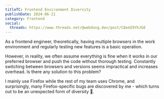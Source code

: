 ```yaml
---
titleTC: Frontend Environment Diversity
publishDate: 2024-06-21
category: Frontend
social:
  threads: https://www.threads.net/@webdong.dev/post/C8emI9YhJGd
---
```


As a frontend engineer, theoretically, having multiple browsers in the work environment and regularly testing new features is a basic operation.

However, in reality, we often assume everything is fine when it works in our preferred browser and push the code without thorough testing. Constantly switching between browsers and versions seems impractical and increases overhead. Is there any solution to this problem?

I mainly use Firefox while the rest of my team uses Chrome, and surprisingly, many Firefox-specific bugs are discovered by me - which turns out to be an unexpected form of diversity 🙂.
